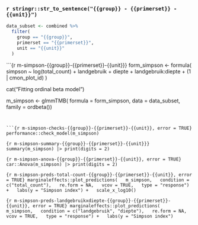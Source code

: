 ### `r stringr::str_to_sentence("{{group}} - {{primerset}} - {{unit}}")`

```r
data_subset <- combined %>%
  filter(
    group == "{{group}}",
    primerset == "{{primerset}}",
    unit == "{{unit}}"
  )
```


```{r m-simpson-{{group}}-{{primerset}}-{{unit}}}
form_simpson <- formula(
  simpson ~
    log(total_count)
  + landgebruik
  + diepte
  + landgebruik:diepte
  + (1 | cmon_plot_id)
  )

cat("Fitting ordinal beta model")

m_simpson <- glmmTMB(
  formula = form_simpson,
  data = data_subset,
  family = ordbeta())
```


```{r m-simpson-checks-{{group}}-{{primerset}}-{{unit}}, error = TRUE}
performance::check_model(m_simpson)
```


```{r m-simpson-summary-{{group}}-{{primerset}}-{{unit}}}
summary(m_simpson) |> print(digits = 2)
```

```{r m-simpson-anova-{{group}}-{{primerset}}-{{unit}}, error = TRUE}
car::Anova(m_simpson) |> print(digits = 2)
```

```{r m-simpson-preds-total-count-{{group}}-{{primerset}}-{{unit}}, error = TRUE}
marginaleffects::plot_predictions(
  m_simpson,
  condition = c("total_count"),
  re.form = NA,
  vcov = TRUE,
  type = "response") +
  labs(y = "Simpson index") +
  scale_x_log10()
```

```{r m-simpson-preds-landgebruikxdiepte-{{group}}-{{primerset}}-{{unit}}, error = TRUE}
marginaleffects::plot_predictions(
  m_simpson,
  condition = c("landgebruik", "diepte"),
  re.form = NA,
  vcov = TRUE,
  type = "response") +
  labs(y = "Simpson index")
```


